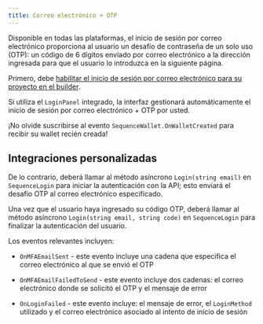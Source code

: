```yaml
---
title: Correo electrónico + OTP
---
```


Disponible en todas las plataformas, el inicio de sesión por correo electrónico proporciona al usuario un desafío de contraseña de un solo uso (OTP): un código de 6 dígitos enviado por correo electrónico a la dirección ingresada para que el usuario lo introduzca en la siguiente página.

Primero, debe [habilitar el inicio de sesión por correo electrónico para su proyecto en el builder](/solutions/builder/embedded-wallet/configuration).

Si utiliza el `LoginPanel` integrado, la interfaz gestionará automáticamente el inicio de sesión por correo electrónico + OTP por usted.

<Tip>¡No olvide suscribirse al evento `SequenceWallet.OnWalletCreated` para recibir su wallet recién creada!</Tip>

## Integraciones personalizadas
De lo contrario, deberá llamar al método asíncrono `Login(string email)` en `SequenceLogin` para iniciar la autenticación con la API; esto enviará el desafío OTP al correo electrónico especificado.

Una vez que el usuario haya ingresado su código OTP, deberá llamar al método asíncrono `Login(string email, string code)` en `SequenceLogin` para finalizar la autenticación del usuario.

Los eventos relevantes incluyen:
-   `OnMFAEmailSent` - este evento incluye una cadena que especifica el correo electrónico al que se envió el OTP

-   `OnMFAEmailFailedToSend` - este evento incluye dos cadenas: el correo electrónico donde se solicitó el OTP y el mensaje de error

-   `OnLoginFailed` - este evento incluye: el mensaje de error, el `LoginMethod` utilizado y el correo electrónico asociado al intento de inicio de sesión